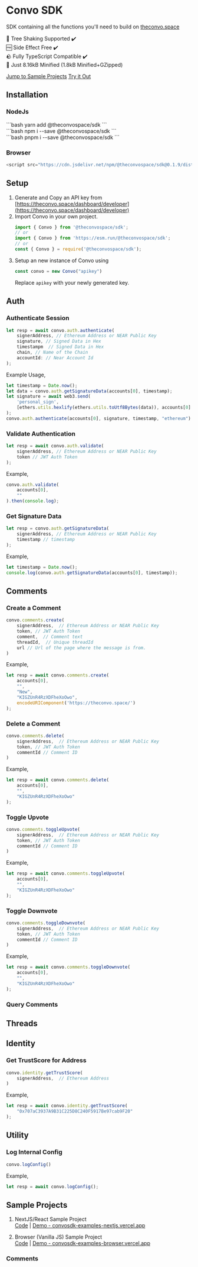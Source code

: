 
# Convo SDK

SDK containing all the functions you'll need to build on [theconvo.space](theconvo.space)

🌲 Tree Shaking Supported ✔️<br/>
🆓 Side Effect Free ✔️<br/>
🪨 Fully TypeScript Compatible ✔️<br/>
🤏 Just 8.16kB Minified (1.8kB Minified+GZipped) <br/>

[Jump to Sample Projects](#sample-projects-1)
[Try it Out](https://npm.runkit.com/@theconvospace/sdk)

## Installation

### NodeJs
<Tabs>
<div label="Yarn">
```bash
yarn add @theconvospace/sdk
```
</div>
<div label="NPM">
```bash
npm i --save @theconvospace/sdk
```
</div>
<div label="PNPM">
```bash
pnpm i --save @theconvospace/sdk
```
</div>
</Tabs>

### Browser

```javascript
<script src="https://cdn.jsdelivr.net/npm/@theconvospace/sdk@0.1.9/dist/bundle.min.js"></script>
```

## Setup

1. Generate and Copy an API key from [https://theconvo.space/dashboard/developer](https://theconvo.space/dashboard/developer)
2. Import Convo in your own project.
    ```js
    import { Convo } from '@theconvospace/sdk';
    // or
    import { Convo } from 'https://esm.run/@theconvospace/sdk';
    // or
    const { Convo } = require('@theconvospace/sdk');
    ```
3. Setup an new instance of Convo using
    ```js
    const convo = new Convo("apikey")
    ```
    Replace `apikey` with your newly generated key.

## Auth

### Authenticate Session
```js
let resp = await convo.auth.authenticate(
    signerAddress, // Ethereum Address or NEAR Public Key
    signature, // Signed Data in Hex
    timestampm  // Signed Data in Hex
    chain, // Name of the Chain
    accountId: // Near Account Id
);
```

Example Usage,

```jsx
let timestamp = Date.now();
let data = convo.auth.getSignatureData(accounts[0], timestamp);
let signature = await web3.send(
    'personal_sign',
    [ethers.utils.hexlify(ethers.utils.toUtf8Bytes(data)), accounts[0].toLowerCase()]
);
convo.auth.authenticate(accounts[0], signature, timestamp, "ethereum").then(console.log);
```

### Validate Authentication
```jsx
let resp = await convo.auth.validate(
    signerAddress, // Ethereum Address or NEAR Public Key
    token // JWT Auth Token
);
```
Example,
```jsx
convo.auth.validate(
    accounts[0],
    ""
).then(console.log);
```

### Get Signature Data
```jsx
let resp = convo.auth.getSignatureData(
    signerAddress, // Ethereum Address or NEAR Public Key
    timestamp // timestamp
);
```
Example,
```jsx
let timestamp = Date.now();
console.log(convo.auth.getSignatureData(accounts[0], timestamp));
```

## Comments

### Create a Comment

```jsx
convo.comments.create(
    signerAddress,  // Ethereum Address or NEAR Public Key
    token, // JWT Auth Token
    comment,  // Comment text
    threadId,  // Unique threadId
    url // Url of the page where the message is from.
)
```

Example,
```jsx
let resp = await convo.comments.create(
    accounts[0],
    "",
    "New",
    "KIGZUnR4RzXDFheXoOwo",
    encodeURIComponent('https://theconvo.space/')
);
```

### Delete a Comment

```jsx
convo.comments.delete(
    signerAddress,  // Ethereum Address or NEAR Public Key
    token, // JWT Auth Token
    commentId // Comment ID
)
```

Example,
```jsx
let resp = await convo.comments.delete(
    accounts[0],
    "",
    "KIGZUnR4RzXDFheXoOwo"
);
```

### Toggle Upvote
```jsx
convo.comments.toggleUpvote(
    signerAddress,  // Ethereum Address or NEAR Public Key
    token, // JWT Auth Token
    commentId // Comment ID
)
```

Example,
```jsx
let resp = await convo.comments.toggleUpvote(
    accounts[0],
    "",
    "KIGZUnR4RzXDFheXoOwo"
);
```


### Toggle Downvote
```jsx
convo.comments.toggleDownvote(
    signerAddress,  // Ethereum Address or NEAR Public Key
    token, // JWT Auth Token
    commentId // Comment ID
)
```

Example,
```jsx
let resp = await convo.comments.toggleDownvote(
    accounts[0],
    "",
    "KIGZUnR4RzXDFheXoOwo"
);
```

### Query Comments


## Threads

## Identity

### Get TrustScore for Address

```jsx
convo.identity.getTrustScore(
    signerAddress,  // Ethereum Address
)
```

Example,
```jsx
let resp = await convo.identity.getTrustScore(
    "0x707aC3937A9B31C225D8C240F5917Be97cab9F20"
);
```

## Utility

### Log Internal Config

```jsx
convo.logConfig()
```

Example,
```jsx
let resp = await convo.logConfig();
```

## Sample Projects

1. NextJS/React Sample Project<br/>
    [Code](https://github.com/anudit/convosdk/tree/main/examples/nextjs) | [Demo - convosdk-examples-nextjs.vercel.app](https://convosdk-examples-nextjs.vercel.app)

2. Browser (Vanilla JS) Sample Project<br/>
    [Code](https://github.com/anudit/convosdk/tree/main/examples/browser) | [Demo - convosdk-examples-browser.vercel.app](https://convosdk-examples-browser.vercel.app)

### Comments
<CommentBox threadId="convo-sdk"/>
